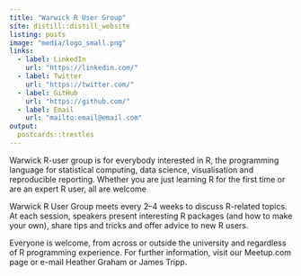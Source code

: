 ```yaml
---
title: "Warwick R User Group"
site: distill::distill_website
listing: posts
image: "media/logo_small.png"
links:
  - label: LinkedIn
    url: "https://linkedin.com/"
  - label: Twitter
    url: "https://twitter.com/"
  - label: GitHub
    url: "https://github.com/"
  - label: Email
    url: "mailto:email@email.com"
output:
  postcards::trestles
---
```


Warwick R-user group is for everybody interested in R, the programming language for statistical computing, data science, visualisation and reproducible reporting. Whether you are just learning R for the first time or are an expert R user, all are welcome

Warwick R User Group meets every 2–4 weeks to discuss R-related topics. At each session, speakers present interesting R packages (and how to make your own), share tips and tricks and offer advice to new R users.

Everyone is welcome, from across or outside the university and regardless of R programming experience. For further information, visit our Meetup.com page or e-mail Heather Graham or James Tripp.


